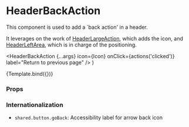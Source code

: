 
<Meta title="Components/Header/HeaderBackAction" component={HeaderBackAction} />

# HeaderBackAction

This component is used to add a `back action' in a header.

It leverages on the work of [HeaderLargeAction](/docs/components-header-headerlargeaction--default-story), which adds the icon, and [HeaderLeftArea](/docs/components-header-headerleftarea--default-story), which is in charge of the positioning.

  <HeaderBackAction
    {...args}
    icon={Icon}
    onClick={actions('clicked')}
    label="Return to previous page"
  />
)

<Canvas>
  <Story name="Default">{Template.bind({})}</Story>
</Canvas>

### Props

<ArgsTable of={HeaderBackAction} />

### Internationalization

- `shared.button.goBack`: Accessibility label for arrow back icon
